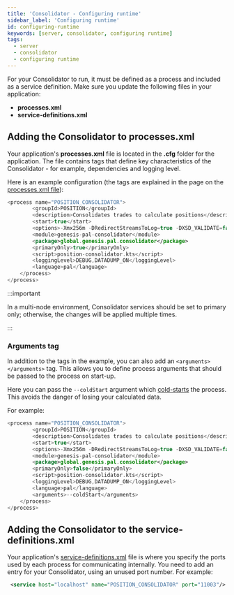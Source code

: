 ```yaml
---
title: 'Consolidator - Configuring runtime'
sidebar_label: 'Configuring runtime'
id: configuring-runtime
keywords: [server, consolidator, configuring runtime]
tags:
  - server
  - consolidator
  - configuring runtime
---
```


For your Consolidator to run, it must be defined as a process and included as a service definition. Make sure you update the following files in your application:

- **processes.xml**
- **service-definitions.xml**



## Adding the Consolidator to processes.xml

Your application's **processes.xml** file is located in the **.cfg** folder for the application. The file contains tags that define key characteristics of the Consolidator - for example, dependencies and logging level. 

Here is an example configuration (the tags are explained in the page on the [processes.xml file](../../../server/configuring-runtime/processes/)):
 

```kotlin
<process name="POSITION_CONSOLIDATOR">
        <groupId>POSITION</groupId>
        <description>Consolidates trades to calculate positions</description>
        <start>true</start>
        <options>-Xmx256m -DRedirectStreamsToLog=true -DXSD_VALIDATE=false -XX:MaxHeapFreeRatio=70 -XX:MinHeapFreeRatio=30 -XX:+UseG1GC -XX:+UseStringDeduplication -XX:OnOutOfMemoryError="handleOutOfMemoryError.sh %p"</options>
        <module>genesis-pal-consolidator</module>
        <package>global.genesis.pal.consolidator</package>
        <primaryOnly>true</primaryOnly>
        <script>position-consolidator.kts</script>
        <loggingLevel>DEBUG,DATADUMP_ON</loggingLevel>
        <language>pal</language>
    </process>
</process>
```
:::important

In a multi-node environment, Consolidator services should be set to primary only; otherwise, the changes will be applied
multiple times.

:::

### Arguments tag

In addition to the tags in the example, you can also add an `<arguments></arguments>` tag. This allows you to define process arguments that should be passed to the process on start-up.

Here you can pass the `--coldStart` argument which [cold-starts](../../../server/consolidator/basics/#the-startprocess-command-cold-start) the process. This avoids the danger of losing your calculated data. 

For example:

```kotlin
<process name="POSITION_CONSOLIDATOR">
        <groupId>POSITION</groupId>
        <description>Consolidates trades to calculate positions</description>
        <start>true</start>
        <options>-Xmx256m -DRedirectStreamsToLog=true -DXSD_VALIDATE=false -XX:MaxHeapFreeRatio=70 -XX:MinHeapFreeRatio=30 -XX:+UseG1GC -XX:+UseStringDeduplication -XX:OnOutOfMemoryError="handleOutOfMemoryError.sh %p"</options>
        <module>genesis-pal-consolidator</module>
        <package>global.genesis.pal.consolidator</package>
        <primaryOnly>false</primaryOnly>
        <script>position-consolidator.kts</script>
        <loggingLevel>DEBUG,DATADUMP_ON</loggingLevel>
        <language>pal</language>
        <arguments>--coldStart</arguments>
    </process>
</process>
```

## Adding the Consolidator to the service-definitions.xml

Your application's [service-definitions.xml](../../../server/configuring-runtime/service-definitions) file is where you specify the ports used by each process for communicating internally. You need to add an entry for your Consolidator, using an unused port number. For example:

```xml
 <service host="localhost" name="POSITION_CONSOLIDATOR" port="11003"/>
```
